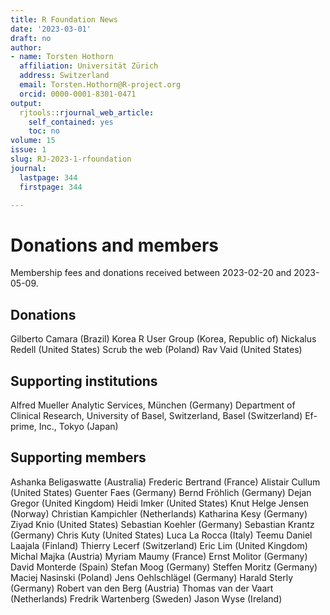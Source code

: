 ```yaml
---
title: R Foundation News
date: '2023-03-01'
draft: no
author:
- name: Torsten Hothorn
  affiliation: Universität Zürich
  address: Switzerland
  email: Torsten.Hothorn@R-project.org
  orcid: 0000-0001-8301-0471
output:
  rjtools::rjournal_web_article:
    self_contained: yes
    toc: no
volume: 15
issue: 1
slug: RJ-2023-1-rfoundation
journal:
  lastpage: 344
  firstpage: 344

---
```




# Donations and members

Membership fees and donations received between 
2023-02-20 and 2023-05-09.

## Donations


Gilberto Camara (Brazil)
Korea R User Group (Korea, Republic of)
Nickalus Redell (United States)
Scrub the web (Poland)
Rav Vaid (United States)

## Supporting institutions

Alfred Mueller Analytic Services, München (Germany)
Department of Clinical Research, University of Basel, Switzerland, Basel (Switzerland)
Ef-prime, Inc., Tokyo (Japan)

## Supporting members

Ashanka Beligaswatte (Australia)
Frederic Bertrand (France)
Alistair Cullum (United States)
Guenter Faes (Germany)
Bernd Fröhlich (Germany)
Dejan Gregor (United Kingdom)
Heidi Imker (United States)
Knut Helge Jensen (Norway)
Christian Kampichler (Netherlands)
Katharina Kesy (Germany)
Ziyad Knio (United States)
Sebastian Koehler (Germany)
Sebastian Krantz (Germany)
Chris Kuty (United States)
Luca La Rocca (Italy)
Teemu Daniel Laajala (Finland)
Thierry Lecerf (Switzerland)
Eric Lim (United Kingdom)
Michal Majka (Austria)
Myriam Maumy (France)
Ernst Molitor (Germany)
David Monterde (Spain)
Stefan Moog (Germany)
Steffen Moritz (Germany)
Maciej Nasinski (Poland)
Jens Oehlschlägel (Germany)
Harald Sterly (Germany)
Robert van den Berg (Austria)
Thomas van der Vaart (Netherlands)
Fredrik Wartenberg (Sweden)
Jason Wyse (Ireland)


